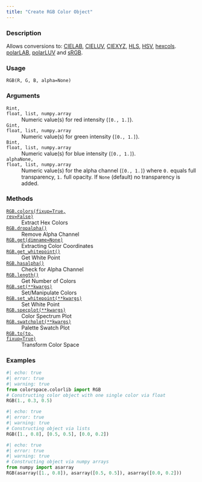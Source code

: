 ```yaml
---
title: "Create RGB Color Object"
---
```


### Description

Allows conversions to: [CIELAB](colorspace.colorlib.CIELAB.qmd), [CIELUV](colorspace.colorlib.CIELUV.qmd),
[CIEXYZ](colorspace.colorlib.CIEXYZ.qmd), [HLS](colorspace.colorlib.HLS.qmd), [HSV](colorspace.colorlib.HSV.qmd), [hexcols](colorspace.colorlib.hexcols.qmd).
[polarLAB](colorspace.colorlib.polarLAB.qmd), [polarLUV](colorspace.colorlib.polarLUV.qmd) and [sRGB](colorspace.colorlib.sRGB.qmd).

### Usage

<pre><code class='language-python'>RGB(R, G, B, alpha=None)</code></pre>

### Arguments

<dl class="pyp-list param-list">
  <dt style = "white-space: nowrap; font-family: monospace; vertical-align: top">
   <code id="colorspace.colorlib.RGB:R">R</code><code class="argument-class">int, float, list, numpy.array</code>
  </dt>
 <dd>Numeric value(s) for red intensity (`[0., 1.]`).</dd>
  <dt style = "white-space: nowrap; font-family: monospace; vertical-align: top">
   <code id="colorspace.colorlib.RGB:G">G</code><code class="argument-class">int, float, list, numpy.array</code>
  </dt>
 <dd>Numeric value(s) for green intensity (`[0., 1.]`).</dd>
  <dt style = "white-space: nowrap; font-family: monospace; vertical-align: top">
   <code id="colorspace.colorlib.RGB:B">B</code><code class="argument-class">int, float, list, numpy.array</code>
  </dt>
 <dd>Numeric value(s) for blue intensity (`[0., 1.]`).</dd>
  <dt style = "white-space: nowrap; font-family: monospace; vertical-align: top">
   <code id="colorspace.colorlib.RGB:alpha">alpha</code><code class="argument-class">None, float, list, numpy.array</code>
  </dt>
 <dd>Numeric value(s) for the alpha
channel (`[0., 1.]`) where `0.` equals full transparency, `1.` full
opacity. If `None` (default) no transparency is added.</dd>
</dl>

### Methods

<dl class="pyp-list method-list">
    <dt style = "white-space: nowrap; font-family: monospace; vertical-align: top">
       <code>[RGB.colors(fixup=True, rev=False)](colorspace.colorlib.RGB.colors.qmd)</code>
    </dt>
    <dd>Extract Hex Colors</dd>
    <dt style = "white-space: nowrap; font-family: monospace; vertical-align: top">
       <code>[RGB.dropalpha()](colorspace.colorlib.RGB.dropalpha.qmd)</code>
    </dt>
    <dd>Remove Alpha Channel</dd>
    <dt style = "white-space: nowrap; font-family: monospace; vertical-align: top">
       <code>[RGB.get(dimname=None)](colorspace.colorlib.RGB.get.qmd)</code>
    </dt>
    <dd>Extracting Color Coordinates</dd>
    <dt style = "white-space: nowrap; font-family: monospace; vertical-align: top">
       <code>[RGB.get_whitepoint()](colorspace.colorlib.RGB.get_whitepoint.qmd)</code>
    </dt>
    <dd>Get White Point</dd>
    <dt style = "white-space: nowrap; font-family: monospace; vertical-align: top">
       <code>[RGB.hasalpha()](colorspace.colorlib.RGB.hasalpha.qmd)</code>
    </dt>
    <dd>Check for Alpha Channel</dd>
    <dt style = "white-space: nowrap; font-family: monospace; vertical-align: top">
       <code>[RGB.length()](colorspace.colorlib.RGB.length.qmd)</code>
    </dt>
    <dd>Get Number of Colors</dd>
    <dt style = "white-space: nowrap; font-family: monospace; vertical-align: top">
       <code>[RGB.set(**kwargs)](colorspace.colorlib.RGB.set.qmd)</code>
    </dt>
    <dd>Set/Manipulate Colors</dd>
    <dt style = "white-space: nowrap; font-family: monospace; vertical-align: top">
       <code>[RGB.set_whitepoint(**kwargs)](colorspace.colorlib.RGB.set_whitepoint.qmd)</code>
    </dt>
    <dd>Set White Point</dd>
    <dt style = "white-space: nowrap; font-family: monospace; vertical-align: top">
       <code>[RGB.specplot(**kwargs)](colorspace.colorlib.RGB.specplot.qmd)</code>
    </dt>
    <dd>Color Spectrum Plot</dd>
    <dt style = "white-space: nowrap; font-family: monospace; vertical-align: top">
       <code>[RGB.swatchplot(**kwargs)](colorspace.colorlib.RGB.swatchplot.qmd)</code>
    </dt>
    <dd>Palette Swatch Plot</dd>
    <dt style = "white-space: nowrap; font-family: monospace; vertical-align: top">
       <code>[RGB.to(to, fixup=True)](colorspace.colorlib.RGB.to.qmd)</code>
    </dt>
    <dd>Transform Color Space</dd>
</dl>


### Examples

```python
#| echo: true
#| error: true
#| warning: true
from colorspace.colorlib import RGB
# Constructing color object with one single color via float
RGB(1., 0.3, 0.5)
```

```python
#| echo: true
#| error: true
#| warning: true
# Constructing object via lists
RGB([1., 0.8], [0.5, 0.5], [0.0, 0.2])
```

```python
#| echo: true
#| error: true
#| warning: true
# Constructing object via numpy arrays
from numpy import asarray
RGB(asarray([1., 0.8]), asarray([0.5, 0.5]), asarray([0.0, 0.2]))
```



